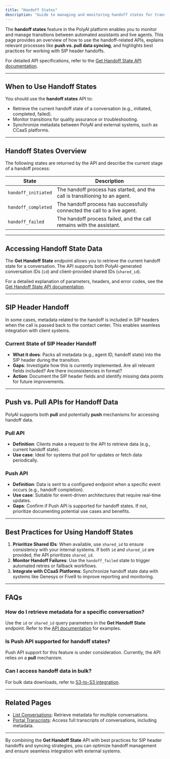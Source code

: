 ```yaml
---
title: "Handoff States"
description: "Guide to managing and monitoring handoff states for transitions between assistants and live agents."
---
```


The **handoff states** feature in the PolyAI platform enables you to monitor and manage transitions between automated assistants and live agents. This page provides an overview of how to use the handoff-related APIs, explains relevant processes like **push vs. pull data syncing**, and highlights best practices for working with SIP header handoffs.

For detailed API specifications, refer to the [Get Handoff State API documentation](https://docs.poly.ai/api-reference/endpoint/get-handoff).

---

## When to Use Handoff States

You should use the **handoff states** API to:

- Retrieve the current handoff state of a conversation (e.g., initiated, completed, failed).
- Monitor transitions for quality assurance or troubleshooting.
- Synchronize metadata between PolyAI and external systems, such as CCaaS platforms.

---

## Handoff States Overview

The following states are returned by the API and describe the current stage of a handoff process:

| State                | Description                                                                 |
|----------------------|-----------------------------------------------------------------------------|
| `handoff_initiated`  | The handoff process has started, and the call is transitioning to an agent. |
| `handoff_completed`  | The handoff process has successfully connected the call to a live agent.    |
| `handoff_failed`     | The handoff process failed, and the call remains with the assistant.        |

---

## Accessing Handoff State Data

The **Get Handoff State** endpoint allows you to retrieve the current handoff state for a conversation. The API supports both PolyAI-generated conversation IDs (`id`) and client-provided shared IDs (`shared_id`).

For a detailed explanation of parameters, headers, and error codes, see the [Get Handoff State API documentation](https://docs.poly.ai/api-reference/endpoint/get-handoff).

---

## SIP Header Handoff

In some cases, metadata related to the handoff is included in SIP headers when the call is passed back to the contact center. This enables seamless integration with client systems.

### Current State of SIP Header Handoff

- **What it does**: Packs all metadata (e.g., agent ID, handoff state) into the SIP header during the transition.
- **Gaps**: Investigate how this is currently implemented. Are all relevant fields included? Are there inconsistencies in format?
- **Action**: Document the SIP header fields and identify missing data points for future improvements.

---

## Push vs. Pull APIs for Handoff Data

PolyAI supports both **pull** and potentially **push** mechanisms for accessing handoff data.

### Pull API

- **Definition**: Clients make a request to the API to retrieve data (e.g., current handoff state).
- **Use case**: Ideal for systems that poll for updates or fetch data periodically.

### Push API

- **Definition**: Data is sent to a configured endpoint when a specific event occurs (e.g., handoff completion).
- **Use case**: Suitable for event-driven architectures that require real-time updates.
- **Gaps**: Confirm if Push API is supported for handoff states. If not, prioritize documenting potential use cases and benefits.

---

## Best Practices for Using Handoff States

1. **Prioritize Shared IDs**: When available, use `shared_id` to ensure consistency with your internal systems. If both `id` and `shared_id` are provided, the API prioritizes `shared_id`.
2. **Monitor Handoff Failures**: Use the `handoff_failed` state to trigger automated retries or fallback workflows.
3. **Integrate with CCaaS Platforms**: Synchronize handoff state data with systems like Genesys or Five9 to improve reporting and monitoring.

---

## FAQs

### How do I retrieve metadata for a specific conversation?

Use the `id` or `shared_id` query parameters in the **Get Handoff State** endpoint. Refer to the [API documentation](https://docs.poly.ai/api-reference/endpoint/get-handoff) for examples.

### Is Push API supported for handoff states?

Push API support for this feature is under consideration. Currently, the API relies on a **pull** mechanism.

### Can I access handoff data in bulk?

For bulk data downloads, refer to [S3-to-S3 integration](./s3-to-s3.mdx).

---

## Related Pages

- [List Conversations](./list-conversations.mdx): Retrieve metadata for multiple conversations.
- [Portal Transcripts](./portal-transcripts.mdx): Access full transcripts of conversations, including metadata.

---

By combining the **Get Handoff State** API with best practices for SIP header handoffs and syncing strategies, you can optimize handoff management and ensure seamless integration with external systems.